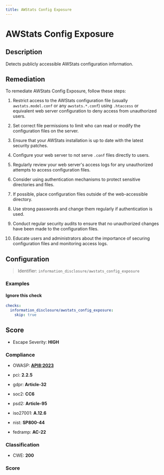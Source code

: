 ```yaml
---
title: AWStats Config Exposure
---
```


# AWStats Config Exposure

## Description

Detects publicly accessible AWStats configuration information.

## Remediation

To remediate AWStats Config Exposure, follow these steps:

1. Restrict access to the AWStats configuration file (usually `awstats.model.conf` or any `awstats.*.conf`) using `.htaccess` or equivalent web server configuration to deny access from unauthorized users.

2. Set correct file permissions to limit who can read or modify the configuration files on the server.

3. Ensure that your AWStats installation is up to date with the latest security patches.

4. Configure your web server to not serve `.conf` files directly to users.

5. Regularly review your web server's access logs for any unauthorized attempts to access configuration files.

6. Consider using authentication mechanisms to protect sensitive directories and files.

7. If possible, place configuration files outside of the web-accessible directory.

8. Use strong passwords and change them regularly if authentication is used.

9. Conduct regular security audits to ensure that no unauthorized changes have been made to the configuration files.

10. Educate users and administrators about the importance of securing configuration files and monitoring access logs.



## Configuration

> Identifier: `information_disclosure/awstats_config_exposure`



### Examples



#### Ignore this check

```yaml
checks:
  information_disclosure/awstats_config_exposure:
    skip: true
```




## Score

- Escape Severity: **<span className="high-severity">HIGH</span>**

### Compliance

- OWASP: **[API8:2023](https://github.com/OWASP/API-Security/blob/master/editions/2023/en/0xa8-security-misconfiguration.md)**

- pci: **2.2.5**
- gdpr: **Article-32**
- soc2: **CC6**
- psd2: **Article-95**
- iso27001: **A.12.6**
- nist: **SP800-44**
- fedramp: **AC-22**

### Classification

- CWE: **200**




### Score




